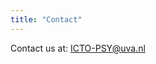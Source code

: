```yaml
---
title: "Contact"
---
```


<!-- added some vancy anty spam thingy --> 
Contact us at: <a style="unicode-bidi:bidi-override; direction: rtl;" href="javascript:window.location.href = 'mailto:' + ['ICTO-PSY','uva.nl'].join('@')">ln.avu@YSP-OTCI</a>